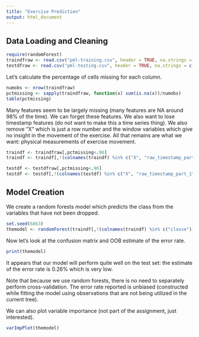 ```yaml
---
title: "Exercise Prediction"
output: html_document
---
```



## Data Loading and Cleaning
```r
require(randomForest)
traindfraw <- read.csv("pml-training.csv", header = TRUE, na.strings = c("NA", ""))
testdfraw <- read.csv("pml-testing.csv", header = TRUE, na.strings = c("NA", ""))
```


Let's calculate the percentage of cells missing for each column.
```r
numobs <- nrow(traindfraw)
pctmissing <- sapply(traindfraw, function(x) sum(is.na(x))/numobs)
table(pctmissing)
```
Many features seem to be largely missing (many features are NA around 98% of the time). We can forget these features. We also want to lose timestamp features (do not want to make this a time series thing). We also remove "X" which is just a row number and the window variables which give no insight in the movement of the exercise. All that remains are what we want: physical measurements of exercise movement.

```r
traindf <- traindfraw[,pctmissing<.96]
traindf <- traindf[,!(colnames(traindf) %in% c("X", "raw_timestamp_part_1", "raw_timestamp_part_2", "cvtd_timestamp", "new_window", "num_window"))]

testdf <- testdfraw[,pctmissing<.96]
testdf <- testdf[,!(colnames(testdf) %in% c("X", "raw_timestamp_part_1", "raw_timestamp_part_2", "cvtd_timestamp", "new_window", "num_window"))]

```

## Model Creation

We create a random forests model which predicts the class from the variables that have not been dropped.

```r
set.seed(6863)
themodel <- randomForest(traindf[,!(colnames(traindf) %in% c("classe"))], traindf[,"classe"], importance=T)
```

Now let's look at the confusion matrix and OOB estimate of the error rate.
```r
print(themodel)
```

It appears that our model will perform quite well on the test set: the estimate of the error rate is 0.26% which is very low.

Note that because we use random forests, there is no need to separately perform cross-validation. The error rate reported is unbiased (constructed while fitting the model using observations that are not being utilized in the current tree).

We can also plot variable importance (not part of the assignment, just interested).

```r
varImpPlot(themodel)
```